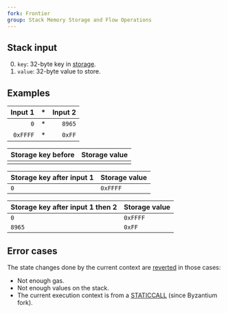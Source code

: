```yaml
---
fork: Frontier
group: Stack Memory Storage and Flow Operations
---
```


## Stack input

0. `key`: 32-byte key in [storage](/about).
1. `value`: 32-byte value to store.

## Examples

| Input 1 | * | Input 2 |
|------:|--:|--:|
| `0` | * | `8965` |
| `0xFFFF` | * | `0xFF` |

| Storage key before | Storage value |
|-------------|---------------|
| | |

| Storage key after input 1 | Storage value |
|-------------|---------------|
| `0` | `0xFFFF` |

| Storage key after input 1 then 2 | Storage value |
|-------------|---------------|
| `0` | `0xFFFF` |
| `8965` | `0xFF` |

## Error cases

The state changes done by the current context are [reverted](#FD) in those cases:
- Not enough gas.
- Not enough values on the stack.
- The current execution context is from a [STATICCALL](/#FA) (since Byzantium fork).
